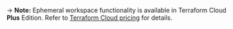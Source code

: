 -> **Note:** Ephemeral workspace functionality is available in Terraform Cloud **Plus** Edition. Refer to [Terraform Cloud pricing](https://www.hashicorp.com/products/terraform/pricing) for details.